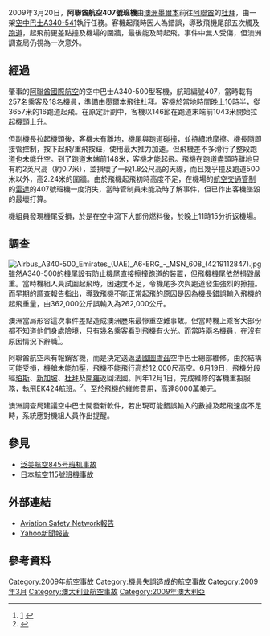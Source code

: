 {{noteTA
|G1=地名
|G2=Aero
}}
{{Infobox Airliner accident|name=阿聯酋航空407號班機|
image=|
caption= 受损位置 |
Date=2009年3月20日 |
Type=起飛時機尾觸及跑道|
occurrence_type=事件|
Site={{AUS}}[[墨爾本國際機場|墨爾本國際機場]]|
Coordinates={{coord|37|40|13.98|S|144|50|17.42|E|display=inline,title|region:AU_type:event_source:GNS-enwiki}}|
Fatalities=0 |
Injuries=0 |
Aircraft Type=[[空中巴士A340|空中巴士A340-500]] |
Operator=[[阿聯酋國際航空|阿聯酋國際航空]] |
Origin={{NZL}}[[奧克蘭機場|奧克蘭機場]]|
Last stopover={{AUS}}[[墨爾本國際機場|墨爾本國際機場]]|
Destination={{UAE}}[[杜拜國際機場|杜拜國際機場]]|
Tail Number=A6-ERG|
Passengers=257 |
Crew=18 |
Survivors =275 |
}}

2009年3月20日，'''阿聯酋航空407號班機'''由[[澳洲|澳洲]][[墨爾本|墨爾本]]前往[[阿聯酋|阿聯酋]]的[[杜拜|杜拜]]，由一架[[空中巴士A340|空中巴士A340-541]]執行任務。客機起飛時因人為錯誤，導致飛機尾部五次觸及[[跑道|跑道]]，起飛前更差點撞及機場的圍牆，最後能及時起飛。事件中無人受傷，但澳洲調查局仍視為一次意外。

==經過==
肇事的[[阿聯酋國際航空|阿聯酋國際航空]]的空中巴士A340-500型客機，航班編號407，當時載有257名乘客及18名機員，準備由墨爾本飛往杜拜。客機於當地時間晚上10時半，從3657米的16跑道起飛。在原定計劃中，客機以146節在跑道末端前1043米開始拉起機頭上升。

但副機長拉起機頭後，客機未有離地，機尾與跑道碰撞，並持續地摩擦。機長隨即接管控制，按下起飛/重飛按鈕，使用最大推力加速。但飛機差不多滑行了整段跑道也未能升空。到了跑道末端前148米，客機才能起飛。飛機在跑道盡頭時離地只有約2英尺高（約0.7米），並損壞了一段1.8公尺高的天線，而且幾乎撞及跑道500米以外，高2.24米的圍牆。由於飛機起飛初時高度不足，在機場的[[航空交通管制|航空交通管制]]的[[雷達|雷達]]的407號班機一度消失，當時管制員未能及時了解事件，但已作出客機墜毀的最壞打算。

機組員發現機尾受損，於是在空中瀉下大部份燃料後，於晚上11時15分折返機場。

==調查==
[[File:Airbus_A340-500_Emirates_(UAE)_A6-ERG_-_MSN_608_(4219112847).jpg|thumb]]
雖然A340-500的機尾設有防止機尾直接擦撞跑道的裝置，但飛機機尾依然損毀嚴重。當時機組人員試圖起飛時，因速度不足，令機尾多次與跑道發生強烈的擦撞。而早期的調查報告指出，導致飛機不能正常起飛的原因是因為機長錯誤輸入飛機的起飛重量，由362,000公斤誤輸入為262,000公斤。

澳洲當局形容這次事件差點造成澳洲歷來最慘重空難事故。但當時機上乘客大部份都不知道他們身處險境，只有幾名乘客看到飛機有火光。而當時兩名機員，在沒有原因情況下辭職<ref>[http://www.news.com.au/heraldsun/story/0,21985,25320907-2862,00.html] {{webarchive|url=https://web.archive.org/web/20090413181805/http://www.news.com.au/heraldsun/story/0%2C21985%2C25320907-2862%2C00.html |date=2009-04-13 }}</ref>。

阿聯酋航空未有報銷客機，而是決定送返[[法國|法國]][[圖盧茲|圖盧茲]]空中巴士總部維修。由於結構可能受損，機艙未能加壓，飛機不能飛行高於12,000尺高空。6月19日，飛機分段經[[珀斯|珀斯]]、[[新加坡|新加坡]]、[[杜拜|杜拜]]及[[開羅|開羅]]返回法國。同年12月1日，完成維修的客機重投服務，執飛EK424航班。<ref>{{cite web |url=http://www.myaviation.net/search/photo_search.php?id=01619786&size=large |title=存档副本 |accessdate=2011-01-26 |deadurl=yes |archiveurl=https://web.archive.org/web/20120323055034/http://www.myaviation.net/search/photo_search.php?id=01619786&size=large |archivedate=2012-03-23 }}</ref>。至於飛機的維修費用，高達8000萬美元。

澳洲調查局建議空中巴士開發新軟件，若出現可能錯誤輸入的數據及起飛速度不足時，系統應對機組人員作出提醒。

==參見==
*[[泛美航空845号班机事故|泛美航空845号班机事故]]
*[[日本航空115號班機事故|日本航空115號班機事故]]

==外部連結==
*[http://aviation-safety.net/database/record.php?id=20090320-0 Aviation Safety Network報告]
*[http://hk.news.yahoo.com/article/090914/3/e7m7.html Yahoo新聞報告]

== 參考資料 ==
{{reflist}}

{{2009年航空事故}}
[[Category:2009年航空事故|Category:2009年航空事故]]
[[Category:機員失誤造成的航空事故|Category:機員失誤造成的航空事故]]
[[Category:2009年3月|Category:2009年3月]]
[[Category:澳大利亚航空事故|Category:澳大利亚航空事故]]
[[Category:2009年澳大利亞|Category:2009年澳大利亞]]